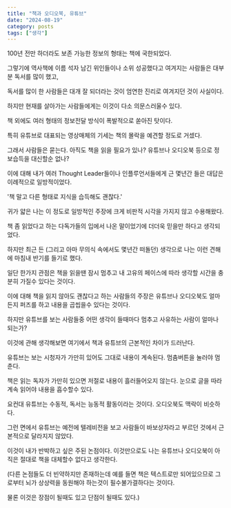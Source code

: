 ```yaml
---
title: "책과 오디오북, 유튜브"
date: "2024-08-19"
category: posts
tags: ["생각"]
---
```



100년 전만 하더라도 보존 가능한 정보의 형태는 책에 국한되었다.

그렇기에 역사책에 이름 석자 남긴 위인들이나 소위 성공했다고 여겨지는 사람들은 대부분 독서를 많이 했고,

독서를 많이 한 사람들은 대개 잘 되더라는 것이 엄연한 진리로 여겨지던 것이 사실이다.

하지만 현재를 살아가는 사람들에게는 이것이 다소 의문스러울수 있다.

책 외에도 여러 형태의 정보전달 방식이 폭발적으로 쏟아진 탓이다.

특히 유튜브로 대표되는 영상매체의 기세는 책의 몰락을 예견할 정도로 거셌다.

그래서 사람들은 묻는다. 아직도 책을 읽을 필요가 있나? 유튜브나 오디오북 등으로 정보습득을 대신할순 없나?

이에 대해 내가 여러 Thought Leader들이나 인플루언서들에게 근 몇년간 들은 대답은 이례적으로 일방적이었다.

'책 말고 다른 형태로 지식을 습득해도 괜찮다.'

귀가 얇은 나는 이 정도로 일방적인 주장에 크게 비판적 시각을 가지지 않고 수용해왔다.

책 좀 읽었다고 하는 다독가들의 입에서 나온 말이었기에 더더욱 믿을만 하다고 생각되었다.

하지만 최근 든 (그리고 아마 무의식 속에서도 몇년간 떠돌던) 생각으로 나는 이런 견해에 마침내 반기를 들기로 했다.

일단 한가지 관점은 책을 읽을땐 잠시 멈추고 내 고유의 페이스에 따라 생각할 시간을 충분히 가질수 있다는 것이다.

이에 대해 책을 읽지 않아도 괜찮다고 하는 사람들의 주장은 유튜브나 오디오북도 얼마든지 퍼즈를 하고 내용을 곱씹을수 있다는 것이다.

하지만 유튜브를 보는 사람들중 어떤 생각이 들때마다 멈추고 사유하는 사람이 얼마나 되는가?

이것에 관해 생각해보면 여기에서 책과 유튜브의 근본적인 차이가 드러난다.

유튜브는 보는 시청자가 가만히 있어도 그대로 내용이 계속된다. 멈춤버튼을 눌러야 멈춘다.

책은 읽는 독자가 가만히 있으면 저절로 내용이 흘러들어오지 않는다. 눈으로 글을 따라 계속 읽어야 내용을 흡수할수 있다.

요컨대 유튜브는 수동적, 독서는 능동적 활동이라는 것이다. 오디오북도 맥락이 비슷하다.

그런 면에서 유튜브는 예전에 텔레비전을 보고 사람들이 바보상자라고 부르던 것에서 근본적으로 달라지지 않았다.

이것이 내가 반박하고 싶은 주된 논점이다. 이것만으로도 나는 유튜브나 오디오북이 아직은 절대로 책을 대체할수 없다고 생각한다.

(다른 논점들도 더 빈약하지만 존재하는데 예를 들면 책은 텍스트로만 되어있으므로 그로부터 뇌가 상상력을 동원해야 하는것이 필수불가결하다는 것이다.

물론 이것은 장점이 될때도 있고 단점이 될때도 있다.)





